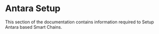 
# Antara Setup

This section of the documentation contains information required to Setup Antara based Smart Chains.